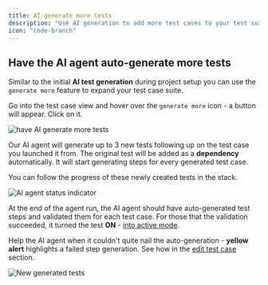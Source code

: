```yaml
---
title: AI-generate more tests
description: "Use AI generation to add more test cases to your test suite and increase your coverage."
icon: "code-branch"
---
```


## Have the AI agent auto-generate more tests

Similar to the initial **AI test generation** during project setup you can use the `generate more` feature to expand your test case suite.

Go into the test case view and hover over the `generate more` icon - a button will appear. Click on it.

<Frame caption="Have the AI agent generate more tests, 10/2024">
  <img
    src="/images/expand/generate-more.png"
    alt="have AI generate more tests"
  />
</Frame>

Our AI agent will generate up to 3 new tests following up on the test case you launched it from. The original test will be added as a **dependency** automatically. It will start generating steps for every generated test case.

You can follow the progress of these newly created tests in the stack.

<Frame caption="AI agent informs what it does, 10/2024">
  <img
    src="/images/expand/generating-more-agent-running.png"
    alt="AI agent status indicator"
  />
</Frame>

At the end of the agent run, the AI agent should have auto-generated test steps and validated them for each test case. For those that the validation succeeded, it turned the test **ON** - [into active mode](/get-started/execute-test-cases).

Help the AI agent when it couldn't quite nail the auto-generation - **yellow alert** highlights a failed step generation. See how in the [edit test case](/get-started/edit-test-case) section.

<Frame caption="New generated tests, 10/2024">
  <img src="/images/expand/new-generated-tests.png" alt="New generated tests" />
</Frame>
